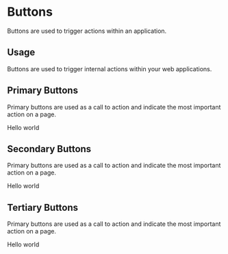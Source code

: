 
<Meta title="Design System|Buttons" component={PrimaryButton} />

# Buttons

Buttons are used to trigger actions within an application.

## Usage

Buttons are used to trigger internal actions within your web applications.

## Primary Buttons

Primary buttons are used as a call to action and indicate the most important action on a page.

<Preview withToolbar>
    <Story name="primary">
        <PrimaryButton onClick={action('button-click')}>Hello world</PrimaryButton>
    </Story>
</Preview>

## Secondary Buttons

Primary buttons are used as a call to action and indicate the most important action on a page.

<Story name="secondary">
    <SecondaryButton>Hello world</SecondaryButton>
</Story>

## Tertiary Buttons

Primary buttons are used as a call to action and indicate the most important action on a page.

<Story name="tertiary">
    <TertiaryButton>Hello world</TertiaryButton>
</Story>
